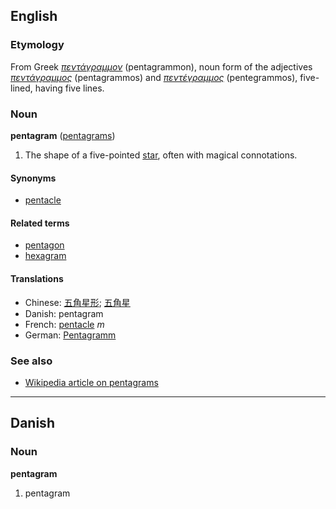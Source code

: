 ==English==
===Etymology===
From Greek ''[[πεντάγραμμον]]'' (pentagrammon), noun form of the adjectives ''[[πεντάγραμμος]]'' (pentagrammos) and ''[[πεντέγραμμος]]'' (pentegrammos), five-lined, having five lines.

===Noun===
'''pentagram''' ([[pentagrams]])

# The shape of a five-pointed [[star]], often with magical connotations.

====Synonyms====
*[[pentacle]]

====Related terms====
*[[pentagon]]
*[[hexagram]]

====Translations====
*Chinese: [[五角星形]]; [[五角星]]
*Danish: pentagram
*French: [[pentacle]] ''m''
*German: [[Pentagramm]]

===See also===
*[[w:Pentagram|Wikipedia article on pentagrams]]

----
==Danish==
===Noun===
'''pentagram'''

#pentagram